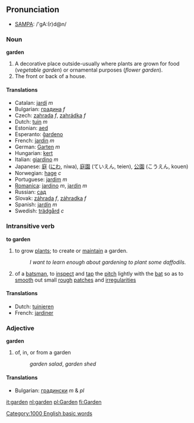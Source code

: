 ==Pronunciation==
*[[w:SAMPA|SAMPA]]: /'gA:(r)d@n/
===Noun===
'''garden'''
#A decorative place outside-usually where plants are grown for food (''vegetable garden'') or ornamental purposes (''flower garden'').
#The front or back of a house.

====Translations====
*Catalan: [[jardí]] ''m''
*Bulgarian: [[градина]] ''f''
*Czech: [[zahrada]] ''f'', [[zahrádka]] ''f''
*Dutch: [[tuin]] ''m''
*Estonian: [[aed]]
*Esperanto: [[ĝardeno]]
*French: [[jardin]] ''m''
*German: [[Garten]] ''m''
*Hungarian: [[kert]]
*Italian: [[giardino]] ''m''
*Japanese: [[庭]] ([[にわ]], niwa), [[庭園]] (ていえん, teien), [[公園]] (こうえん, kouen)
*Norwegian: [[hage]] ''c''
*Portuguese: [[jardim]] ''m''
*[[Romanica]]: [[jardino]] ''m'', [[jardin]] ''m''
*Russian: [[сад]]
*Slovak: [[záhrada#Slovak|záhrada]] ''f'', [[záhradka]] ''f''
*Spanish: [[jardín]] ''m''
*Swedish: [[trädgård]] ''c''

===Intransitive verb===
'''to garden'''

#to grow [[plant]]s; to create or [[maintain]] a garden.
#:''I want to learn enough about gardening to plant some daffodils.''
#{{cricket}} of a [[batsman]], to [[inspect]] and [[tap]] the [[pitch]] lightly with the [[bat]] so as to [[smooth]] out small [[rough]] [[patches]] and [[irregularities]]

====Translations====
*Dutch: [[tuinieren]]
*French: [[jardiner]]

===Adjective===
'''garden'''

# of, in, or from a garden
#:''garden salad'', ''garden shed''

====Translations====
*Bulgarian: [[градински]] ''m'' & ''pl''

[[Category:1000 English basic words]]

[[it:garden]]
[[nl:garden]]
[[pl:Garden]]
[[fi:Garden]]